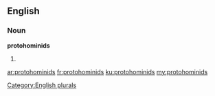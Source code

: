 ==English==

===Noun===
'''protohominids'''

# {{plural of|protohominid}}

[[Category:English plurals]]

[[ar:protohominids]]
[[fr:protohominids]]
[[ku:protohominids]]
[[my:protohominids]]